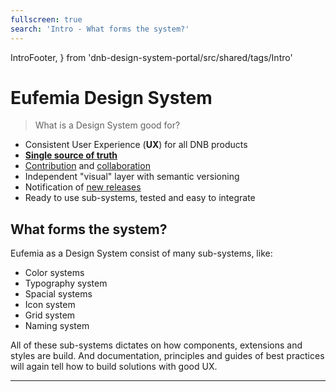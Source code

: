 ```yaml
---
fullscreen: true
search: 'Intro - What forms the system?'
---
```


  IntroFooter,
} from 'dnb-design-system-portal/src/shared/tags/Intro'

<Intro>

# Eufemia Design System

> What is a Design System good for?

- Consistent User Experience (**UX**) for all DNB products
- [**Single source of truth**](https://www.npmjs.com/package/@dnb/eufemia)
- [Contribution](!/contribute) and [collaboration](https://github.com/dnbexperience/eufemia)
- Independent "visual" layer with semantic versioning
- Notification of [new releases](!/uilib/usage#the-eufemia-repository)
- Ready to use sub-systems, tested and easy to integrate

## What forms the system?

Eufemia as a Design System consist of many sub-systems, like:

- Color systems
- Typography system
- Spacial systems
- Icon system
- Grid system
- Naming system

All of these sub-systems dictates on how components, extensions and styles are build. And documentation, principles and guides of best practices will again tell how to build solutions with good UX.

<InlineImg
  src={WhatIsEufemia}
  caption="Illustration showing all the sub-systems, like color-system or typography-system. All these subsystems are the basis where components, principles and best practices are build upon."
  className="blank x-10"
/>

---

<IntroFooter
  href="/uilib/intro/02-common-patterns"
  text="Next - Common Design Patterns"
/>

</Intro>

